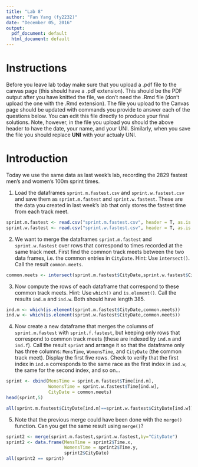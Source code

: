 ```yaml
---
title: "Lab 8"
author: "Fan Yang (fy2232)"
date: "December 05, 2016"
output:
  pdf_document: default
  html_document: default
---
```


# Instructions 
Before you leave lab today make sure that you upload a .pdf file to the canvas page (this should have a .pdf extension). This should be the PDF output after you have knitted the file, we don't need the .Rmd file (don't upload the one with the .Rmd extension).  The file you upload to the Canvas page should be updated with commands you provide to answer each of the questions below.  You can edit this file directly to produce your final solutions.  Note, however, in the file you upload you should the above header to have the date, your name, and your UNI.  Similarly, when you save the file you should replace **UNI** with your actualy UNI.

# Introduction
Today we use the same data as last week's lab, recording the 2829 fastest men's and women's 100m sprint times.

1. Load the dataframes `sprint.m.fastest.csv` and `sprint.w.fastest.csv` and save them as `sprint.m.fastest` and `sprint.w.fastest`.  These are the data you created in last week's lab that only stores the fastest time from each track meet.
```r
sprint.m.fastest <- read.csv("sprint.m.fastest.csv", header = T, as.is = T)
sprint.w.fastest <- read.csv("sprint.w.fastest.csv", header = T, as.is = T)
```

2.  We want to merge the dataframes `sprint.m.fastest` and `sprint.w.fastest` over rows that correspond to times recorded at the same track meet.  First find the common track meets between the two data frames, i.e. the common entries in `CityDate`.  Hint: Use `intersect()`.  Call the result `common.meets`.  
```r
common.meets <- intersect(sprint.m.fastest$CityDate,sprint.w.fastest$CityDate)
```

3. Now compute the rows of each dataframe that correspond to these common track meets.  Hint: Use `which()` and `is.element()`.  Call the results `ind.m` and `ind.w`.  Both should have length 385.
```r
ind.m <- which(is.element(sprint.m.fastest$CityDate,common.meets))
ind.w <- which(is.element(sprint.w.fastest$CityDate,common.meets))
```

4.   Now create a new dataframe that merges the columns of `sprint.m.fastest` with `sprint.f.fastest`, but keeping only rows that correspond to common track meets (these are indexed by `ind.m` and `ind.f`).  Call the result `sprint` and arrange it so that the dataframe only has three columns: `MensTime`, `WomensTime`, and `CityDate` (the common track meet).  Display the first five rows.  Check to verify that the first index in `ind.m` corresponds to the same race as the first index in `ind.w`, the same for the second index, and so on...
```r
sprint <- cbind(MensTime = sprint.m.fastest$Time[ind.m], 
                WomensTime = sprint.w.fastest$Time[ind.w], 
                CityDate = common.meets)
head(sprint,5)

all(sprint.m.fastest$CityDate[ind.m]==sprint.w.fastest$CityDate[ind.w])
```

5. Note that the previous merge could have been done with the `merge()` function.  Can you get the same result using `merge()`?
```r
sprint2 <- merge(sprint.m.fastest,sprint.w.fastest,by="CityDate")
sprint2 <- data.frame(MensTime = sprint2$Time.x,
                      WomensTime = sprint2$Time.y,
                      sprint2$CityDate)
all(sprint2 == sprint)
```

